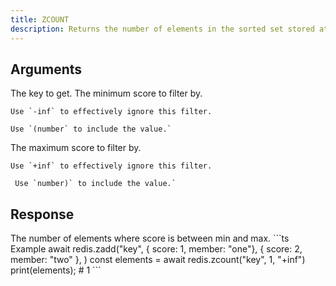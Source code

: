 ```yaml
---
title: ZCOUNT
description: Returns the number of elements in the sorted set stored at key filterd by score.
---
```



## Arguments 

<ParamField body="key" type="string" required>
  The key to get.
</ParamField>

<ParamField body="min" type="integer | string" required>
    The minimum score to filter by.

    Use `-inf` to effectively ignore this filter.

    Use `(number` to include the value.`
</ParamField>


<ParamField body="max" type="integer | string" required>
    The maximum score to filter by.

    Use `+inf` to effectively ignore this filter.

     Use `number)` to include the value.`
</ParamField>

## Response

<ResponseField type="integer" required>
    The number of elements where score is between min and max.
</ResponseField>



<RequestExample>
```ts Example
await redis.zadd("key", 
    { score: 1, member: "one"}, 
    { score: 2, member: "two" },
)
const elements = await redis.zcount("key", 1, "+inf")
print(elements); # 1
```
</RequestExample>
